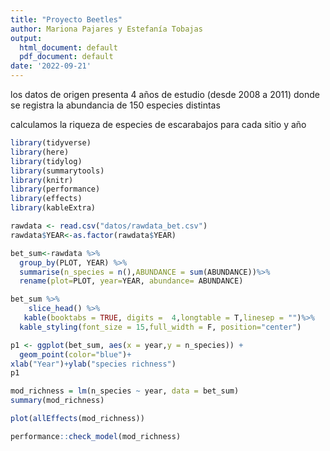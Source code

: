 ```yaml
---
title: "Proyecto Beetles"
author: Mariona Pajares y Estefanía Tobajas
output:
  html_document: default
  pdf_document: default
date: '2022-09-21'
---
```

los datos de origen presenta 4 años de estudio (desde 2008 a 2011) donde se registra la abundancia de 150 especies distintas 


calculamos la riqueza de especies de escarabajos para cada sitio y año
```r
library(tidyverse)
library(here) 
library(tidylog) 
library(summarytools) 
library(knitr)
library(performance)
library(effects)
library(kableExtra)
```


```r
rawdata <- read.csv("datos/rawdata_bet.csv")
rawdata$YEAR<-as.factor(rawdata$YEAR)

bet_sum<-rawdata %>%
  group_by(PLOT, YEAR) %>%
  summarise(n_species = n(),ABUNDANCE = sum(ABUNDANCE))%>%
  rename(plot=PLOT, year=YEAR, abundance= ABUNDANCE)

```

```r
bet_sum %>% 
    slice_head() %>% 
   kable(booktabs = TRUE, digits =  4,longtable = T,linesep = "")%>%
  kable_styling(font_size = 15,full_width = F, position="center")
```

\newpage


```r
p1 <- ggplot(bet_sum, aes(x = year,y = n_species)) +
  geom_point(color="blue")+
xlab("Year")+ylab("species richness")
p1
```

```r
mod_richness = lm(n_species ~ year, data = bet_sum)
summary(mod_richness)

```

\newpage
```r
plot(allEffects(mod_richness))
```

```r
performance::check_model(mod_richness)

```

